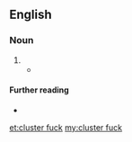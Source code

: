 {{also|clusterfuck|cluster-fuck}}
==English==

===Noun===
{{en-noun}}

# {{alternative form of|clusterfuck|lang=en}}
#* {{quote-book|title=The Illuminations |author=Andrew O'Hagan |year=2015 |page=33 |ISBN=9780571273676 |passage='Jesus,' Luke said. They'd given up on the famous victory long ago and now they gave a toss for nothing but the regiment. To everybody it was a '''cluster fuck''' where nobody wins. }}

====Further reading====
* {{projectlink|wikipedia|List_of_United_States_Marine_Corps_acronyms_and_expressions#C|CF}}

[[et:cluster fuck]]
[[my:cluster fuck]]